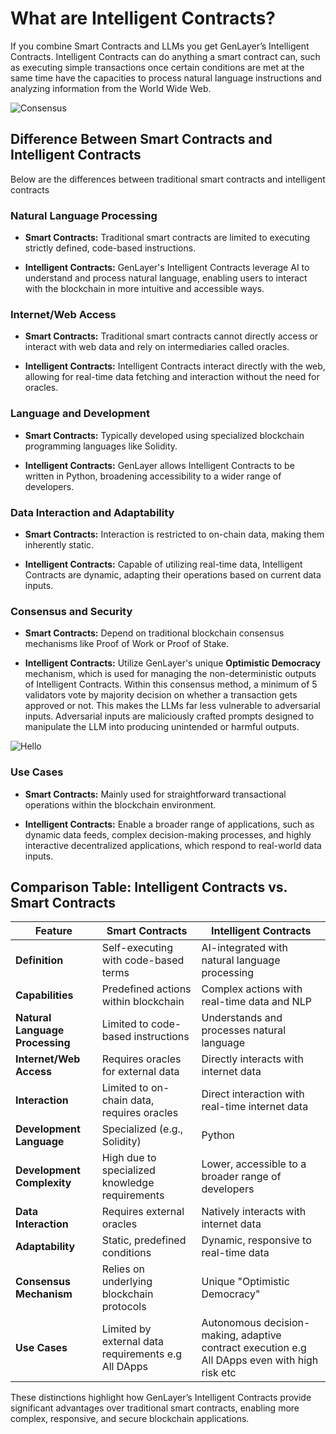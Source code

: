 # What are Intelligent Contracts?

If you combine Smart Contracts and LLMs you get GenLayer’s Intelligent Contracts. Intelligent Contracts can do anything a smart contract can, such as executing simple transactions once certain conditions are met at the same time have the capacities to process natural language instructions and analyzing information from the World Wide Web. 


![Consensus](/iC.jpeg)

## Difference Between Smart Contracts and Intelligent Contracts

Below are the differences between traditional smart contracts and intelligent contracts

### Natural Language Processing

- **Smart Contracts:** Traditional smart contracts are limited to executing strictly defined, code-based instructions.

- **Intelligent Contracts:** GenLayer's Intelligent Contracts leverage AI to understand and process natural language, enabling users to interact with the blockchain in more intuitive and accessible ways.

### Internet/Web Access

- **Smart Contracts:** Traditional smart contracts cannot directly access or interact with web data and rely on intermediaries called oracles.

- **Intelligent Contracts:** Intelligent Contracts interact directly with the web, allowing for real-time data fetching and interaction without the need for oracles.

### Language and Development

- **Smart Contracts:** Typically developed using specialized blockchain programming languages like Solidity.

- **Intelligent Contracts:** GenLayer allows Intelligent Contracts to be written in Python, broadening accessibility to a wider range of developers.

### Data Interaction and Adaptability

- **Smart Contracts:** Interaction is restricted to on-chain data, making them inherently static.

- **Intelligent Contracts:** Capable of utilizing real-time data, Intelligent Contracts are dynamic, adapting their operations based on current data inputs.

### Consensus and Security

- **Smart Contracts:** Depend on traditional blockchain consensus mechanisms like Proof of Work or Proof of Stake.

- **Intelligent Contracts:** Utilize GenLayer's unique **Optimistic Democracy** mechanism, which is used for managing the non-deterministic outputs of Intelligent Contracts. Within this consensus method, a minimum of 5 validators vote by majority decision on whether a transaction gets approved or not. This makes the LLMs far less vulnerable to adversarial inputs. Adversarial inputs are maliciously crafted prompts designed to manipulate the LLM into producing unintended or harmful outputs.

![Hello](/consensus.png)

### Use Cases

- **Smart Contracts:** Mainly used for straightforward transactional operations within the blockchain environment.

- **Intelligent Contracts:** Enable a broader range of applications, such as dynamic data feeds, complex decision-making processes, and highly interactive decentralized applications, which respond to real-world data inputs.

## Comparison Table: Intelligent Contracts vs. Smart Contracts

| Feature                        | Smart Contracts                                         | Intelligent Contracts                                  |
|--------------------------------|---------------------------------------------------------|--------------------------------------------------------|
| **Definition**                 | Self-executing with code-based terms                    | AI-integrated with natural language processing         |
| **Capabilities**               | Predefined actions within blockchain                    | Complex actions with real-time data and NLP            |
| **Natural Language Processing**| Limited to code-based instructions                      | Understands and processes natural language             |
| **Internet/Web Access**        | Requires oracles for external data                      | Directly interacts with internet data                  |
| **Interaction**                | Limited to on-chain data, requires oracles              | Direct interaction with real-time internet data        |
| **Development Language**       | Specialized (e.g., Solidity)                            | Python                                                 |
| **Development Complexity**     | High due to specialized knowledge requirements          | Lower, accessible to a broader range of developers     |
| **Data Interaction**           | Requires external oracles                               | Natively interacts with internet data                  |
| **Adaptability**               | Static, predefined conditions                           | Dynamic, responsive to real-time data                  |
| **Consensus Mechanism**        | Relies on underlying blockchain protocols               | Unique "Optimistic Democracy"                          |
| **Use Cases**                  | Limited by external data requirements e.g All DApps     | Autonomous decision-making, adaptive contract execution e.g All DApps even with high risk etc  |

These distinctions highlight how GenLayer’s Intelligent Contracts provide significant advantages over traditional smart contracts, enabling more complex, responsive, and secure blockchain applications.